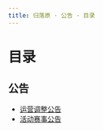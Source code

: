 ```yaml
---
title: 归落原 · 公告 · 目录
---
```


# 目录

## 公告

- [运营调整公告](operating_adjustment_announcement/2021-11-30)
- [活动赛事公告](activities_notice//2023-08-12)